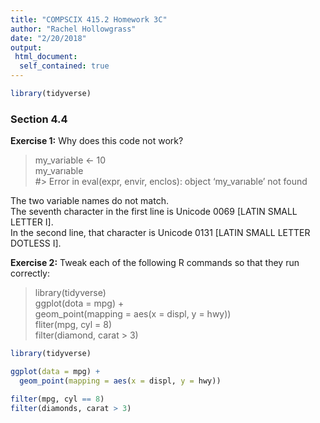```yaml
---
title: "COMPSCIX 415.2 Homework 3C"
author: "Rachel Hollowgrass"
date: "2/20/2018"
output:
 html_document:
  self_contained: true
---
```


```r
library(tidyverse)
```

### Section 4.4

**Exercise 1:** Why does this code not work?

> my_variable <- 10   
> my_varıable   
> #> Error in eval(expr, envir, enclos): object 'my_varıable' not found  

The two variable names do not match.  
The seventh character in the first line is Unicode 0069 [LATIN SMALL LETTER I].  
In the second line, that character is Unicode 0131 [LATIN SMALL LETTER DOTLESS I].

**Exercise 2:** Tweak each of the following R commands so that they run correctly:

> library(tidyverse)  
> ggplot(dota = mpg) +   
>   geom_point(mapping = aes(x = displ, y = hwy))  
> fliter(mpg, cyl = 8)  
> filter(diamond, carat > 3)  

```r
library(tidyverse)

ggplot(data = mpg) + 
  geom_point(mapping = aes(x = displ, y = hwy))

filter(mpg, cyl == 8)
filter(diamonds, carat > 3)
```

